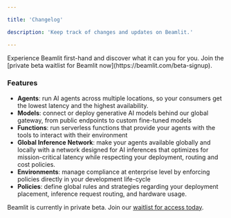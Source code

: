 ```yaml
---

title: 'Changelog'

description: 'Keep track of changes and updates on Beamlit.'

---
```


<Update label="2024-11-21" description="Beamlit’s private beta launch">
Experience Beamlit first-hand and discover what it can you for you. Join the [private beta waitlist for Beamlit now](https://beamlit.com/beta-signup).

### Features

- **Agents**: run AI agents across multiple locations, so your consumers get the lowest latency and the highest availability.
- **Models**: connect or deploy generative AI models behind our global gateway, from public endpoints to custom fine-tuned models
- **Functions**: run serverless functions that provide your agents with the tools to interact with their environment
- **Global Inference Network**: make your agents available globally and locally with a network designed for AI inferences that optimizes for mission-critical latency while respecting your deployment, routing and cost policies.
- **Environments**: manage compliance at enterprise level by enforcing policies directly in your development life-cycle
- **Policies**: define global rules and strategies regarding your deployment placement, inference request routing, and hardware usage.

Beamlit is currently in private beta. Join our [waitlist for access today](https://beamlit.com/beta-signup).

</Update>